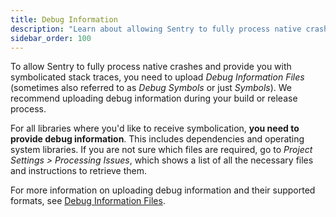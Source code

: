 ```yaml
---
title: Debug Information
description: "Learn about allowing Sentry to fully process native crashes and provide you with symbolicated stack traces, by uploading Debug Information Files (sometimes also referred to as Debug Symbols or just Symbols)."
sidebar_order: 100
---
```


To allow Sentry to fully process native crashes and provide you with
symbolicated stack traces, you need to upload _Debug Information Files_
(sometimes also referred to as _Debug Symbols_ or just _Symbols_). We recommend
uploading debug information during your build or release process.

For all libraries where you'd like to receive symbolication, **you need
to provide debug information**. This includes dependencies and operating system
libraries. If you are not sure which files are required, go to _Project
Settings > Processing Issues_, which shows a list of all the necessary files and
instructions to retrieve them.

<PlatformContent includePath="debug-information" />

For more information on uploading debug information and their supported formats,
see [Debug Information Files](../data-management/debug-files/).

